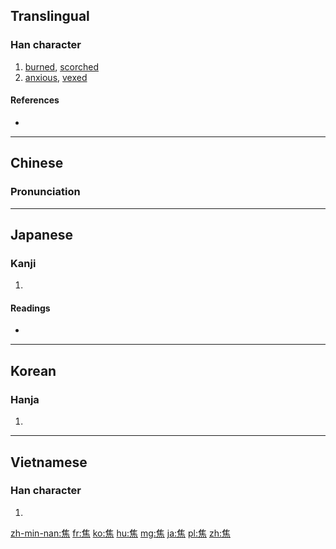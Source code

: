 {{also|焳}}
==Translingual==

===Han character===
{{Han char|rn=86|rad=火|as=08|sn=12|four=2033<sub>1</sub>|canj=人土火 (OGF)|ids=⿱[[隹]][[灬]]}}

# [[burned]], [[scorched]]
# [[anxious]], [[vexed]]

====References====
* {{Han ref|kx=0674.060|dkj=19119|dj=1086.020|hdz=32212.010|uh=7126|ud=28966|bh=B54A|bd=46410}}

----

==Chinese==
{{zh-forms}}

===Pronunciation===
{{zh-pron
|m=jiāo
|c=ziu1
|mn=chau
|mc=y
|oc=y
|ma=
|cat=a
}}

----

==Japanese==

===Kanji===
{{ja-kanji|grade=c|rs=火08}}

# {{defn|lang=ja|sort=火08}}

====Readings====
* {{ja-readings|goon=[[しょう]] (shō), from [[せう]]|kanon=[[しょう]] (shō), from [[せう]]|kun=[[こげる]] (kogeru), [[あせる]] (aseru), [[こがす]] (kogasu)}}

----

==Korean==

===Hanja===
{{ko-hanja|hangeul=초|eumhun=|rv=cho|mr=ch'o|y=cho}}

# {{defn|lang=ko|sort=火08}}

----

==Vietnamese==

===Han character===
{{vi-hantu|tiêu|rs=火08}}

# {{defn|lang=vi|sort=火08}}

[[zh-min-nan:焦]]
[[fr:焦]]
[[ko:焦]]
[[hu:焦]]
[[mg:焦]]
[[ja:焦]]
[[pl:焦]]
[[zh:焦]]